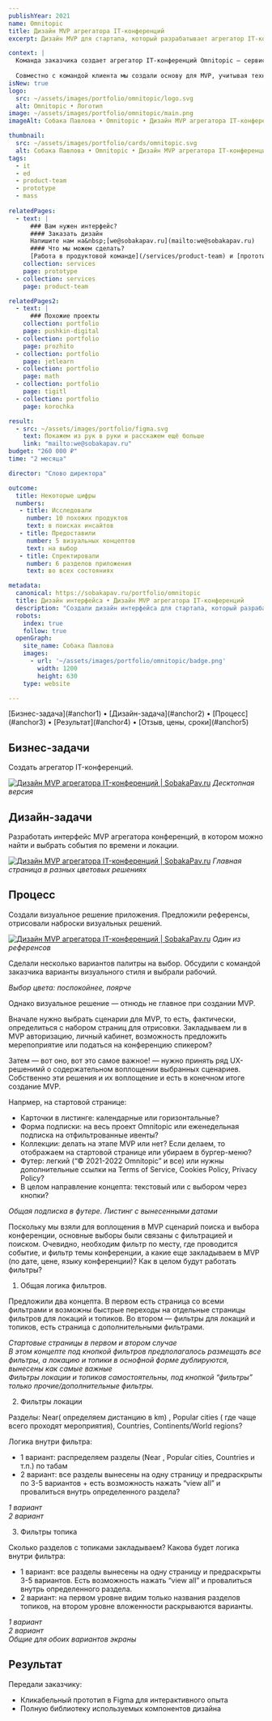 ```yaml
---
publishYear: 2021
name: Omnitopic
title: Дизайн MVP агрегатора IT-конференций
excerpt: Дизайн MVP для стартапа, который разрабатывает агрегатор IT-конференций

context: |
  Команда заказчика создает агрегатор IT-конференций Omnitopic — сервис, в котором можно найти и выбрать IT-события по времени и локации. Предполагается продавать его по подписке.
  
  Совместно с командой клиента мы создали основу для MVP, учитывая технические ограничения и ограниченный бюджет на его создание.
isNew: true
logo:
  src: ~/assets/images/portfolio/omnitopic/logo.svg
  alt: Omnitopic • Логотип
image: ~/assets/images/portfolio/omnitopic/main.png
imageAlt: Собака Павлова • Omnitopic • Дизайн MVP агрегатора IT-конференций

thumbnail:
  src: ~/assets/images/portfolio/cards/omnitopic.svg
  alt: Собака Павлова • Omnitopic • Дизайн MVP агрегатора IT-конференций
tags:
  - it
  - ed
  - product-team
  - prototype
  - mass
  
relatedPages:
  - text: |
      ### Вам нужен интерфейс?
      #### Заказать дизайн
      Напишите нам на&nbsp;[we@sobakapav.ru](mailto:we@sobakapav.ru) 
      #### Что мы можем сделать?
      [Работа в продуктовой команде](/services/product-team) и [прототип под инвестиции](/services/prototype), как в этом кейсе, и [многое другое](/services). 
    collection: services
    page: prototype
  - collection: services
    page: product-team

relatedPages2:
  - text: |
      ### Похожие проекты
    collection: portfolio
    page: pushkin-digital
  - collection: portfolio
    page: prozhito
  - collection: portfolio
    page: jetlearn
  - collection: portfolio
    page: math
  - collection: portfolio
    page: tigitl
  - collection: portfolio
    page: korochka

result:
  - src: ~/assets/images/portfolio/figma.svg
    text: Покажем из рук в руки и расскажем ещё больше
    link: "mailto:we@sobakapav.ru"
budget: "260 000 ₽"
time: "2 месяца"

director: "Слово директора"

outcome:
  title: Некоторые цифры
  numbers:
   - title: Исследовали 
     number: 10 похожих продуктов
     text: в поисках инсайтов
   - title: Предоставили
     number: 5 визуальных концептов
     text: на выбор
   - title: Спректировали
     number: 6 разделов приложения
     text: во всех состояниях

metadata:
  canonical: https://sobakapav.ru/portfolio/omnitopic
  title: Дизайн интерфейса • Дизайн MVP агрегатора IT-конференций
  description: "Создали дизайн интерфейса для стартапа, который разрабатывает агрегатор IT-конференций"
  robots:
    index: true
    follow: true
  openGraph:
    site_name: Собака Павлова
    images:
      - url: '~/assets/images/portfolio/omnitopic/badge.png'
        width: 1200
        height: 630
    type: website

---
```


<TOC>
[Бизнес-задача](#anchor1) • [Дизайн-задача](#anchor2) • [Процесс](#anchor3) • [Результат](#anchor4) • [Отзыв, цены, сроки](#anchor5)
</TOC>

## <a name="anchor1" />Бизнес-задачи

Создать агрегатор IT-конференций.

<a href="/images/portfolio/omnitopic/1.png" target="_blank">![Дизайн MVP агрегатора IT-конференций | SobakaPav.ru](~/assets/images/portfolio/omnitopic/1.png)</a>
_Десктопная версия_

## <a name="anchor2" />Дизайн-задачи

Разработать интерфейс MVP агрегатора конференций, в котором можно найти и выбрать события по времени и локации.

<a href="/images/portfolio/omnitopic/23.png" target="_blank">![Дизайн MVP агрегатора IT-конференций | SobakaPav.ru](~/assets/images/portfolio/omnitopic/23.png)</a>
_Главная страница в разных цветовых решениях_

## <a name="anchor3" />Процесс

Создали визуальное решение приложения. Предложили референсы, отрисовали наброски визуальных решений.

<a href="/images/portfolio/omnitopic/22.png" target="_blank">![Дизайн MVP агрегатора IT-конференций | SobakaPav.ru](~/assets/images/portfolio/omnitopic/22.png)</a>
_Один из референсов_

Сделали несколько вариантов палитры на выбор. Обсудили с командой заказчика варианты визуального стиля и выбрали рабочий.

<div class="flex gap-2 flex-wrap mb-2"> 
	<PhoneMockup image="/images/portfolio/omnitopic/26.png" />
	<PhoneMockup image="/images/portfolio/omnitopic/27.png" />
</div>
<em>Выбор цвета: поспокойнее, поярче</em>

Однако визуальное решение — отнюдь не главное при создании MVP. 

Вначале нужно выбрать сценарии для MVP, то есть, фактически, определиться с набором страниц для отрисовки. Закладываем ли в MVP авторизацию, личный кабинет, возможность предложить мерепоприятие или податься на конференцию спикером? 

Затем — вот оно, вот это самое важное! — нужно принять ряд UX-решенимй о содержательном воплощении выбранных сценариев. Собственно эти решения и их воплощение и есть в конечном итоге создание MVP. 

Напрмер, на стартовой странице:
- Карточки в листинге: календарные или горизонтальные?
- Форма подписки: на весь проект Omnitopic или еженедельная подписка на отфильтрованные ивенты?
- Коллекции: делать на этапе MVP или нет? Если делаем, то отображаем на стартовой странице или убираем в бургер-меню?
- Футер: легкий (“© 2021-2022 Omnitopic” и все) или нужны дополнительные ссылки на Terms of Service, Cookies Policy, Privacy Policy?
- В целом направление концепта: текстовый или с выбором через кнопки?

<div class="flex gap-2 flex-wrap mb-2"> 
	<PhoneMockup image="/images/portfolio/omnitopic/24.png" />
	<PhoneMockup image="/images/portfolio/omnitopic/25.png" />
</div>
<em>Общая подписка в футере. Листинг с вынесенными датами</em>

Поскольку мы взяли для воплощения в MVP сценарий поиска и выбора конференции, основные выборы были связаны с фильтрацией и поиском. Очевидно, необходим фильтр по месту, где проводится событие, и фильтр темы конференции, а какие еще закладываем в MVP (по дате, цене, языку конференции)? Как в целом будут работать фильтры?

1. Общая логика фильтров.

Предложили два концепта. В первом есть страница со всеми фильтрами и возможны быстрые переходы на отдельные страницы фильтров для локаций и топиков. Во втором — фильтры для локаций и топиков, есть страница с дополнительными фильтрами.

<div class="flex gap-2 flex-wrap mb-2"> 
	<PhoneMockup image="/images/portfolio/omnitopic/2.png" />
	<PhoneMockup image="/images/portfolio/omnitopic/7.png" />
</div>
<em>Стартовые страницы в первом и втором случае</em>

<div class="flex gap-2 flex-wrap mb-2"> 
	<PhoneMockup image="/images/portfolio/omnitopic/3.png" />
	<PhoneMockup image="/images/portfolio/omnitopic/4.png" />
</div>
<div class="flex gap-2 flex-wrap mb-2"> 
	<PhoneMockup image="/images/portfolio/omnitopic/5.png" />
	<PhoneMockup image="/images/portfolio/omnitopic/6.png" />
</div>
<em>В этом концепте под кнопкой фильтров предполагалось размещать все фильтры, а локацию и топики в оснофной форме дублируются, вынесены как самые важные</em>

<div class="flex gap-2 flex-wrap mb-2"> 
	<PhoneMockup image="/images/portfolio/omnitopic/8.png" />
	<PhoneMockup image="/images/portfolio/omnitopic/9.png" />
</div>
<div class="flex gap-2 flex-wrap mb-2"> 
	<PhoneMockup image="/images/portfolio/omnitopic/10.png" />
	<PhoneMockup image="/images/portfolio/omnitopic/11.png" />
</div>
<em>Фильтры локации и топиков самостоятельны, под кнопкой “фильтры” только прочие/дополнительные фильтры.</em>

2. Фильтры локации

Разделы: Near( определяем дистанцию в km) , Popular cities ( где чаще всего проходят мероприятия), Countries, Continents/World regions?

Логика внутри фильтра:
- 1 вариант: распределяем разделы (Near , Popular cities, Countries и т.п.) по табам
- 2 вариант: все разделы вынесены на одну страницу  и предраскрыты по 3-5 вариантов + есть возможность нажать “view all” и провалиться внутрь определенного раздела?

<div class="flex gap-2 flex-wrap mb-2"> 
	<PhoneMockup image="/images/portfolio/omnitopic/12.png" />
	<PhoneMockup image="/images/portfolio/omnitopic/13.png" />
</div>
<em>1 вариант</em>

<div class="flex gap-2 flex-wrap mb-2"> 
	<PhoneMockup image="/images/portfolio/omnitopic/14.png" />
	<PhoneMockup image="/images/portfolio/omnitopic/15.png" />
</div>
<em>2 вариант</em>

3. Фильтры топика

Сколько разделов с топиками закладываем? Какова будет логика внутри фильтра:
- 1 вариант: все разделы вынесены на одну страницу и предраскрыты 3-5 вариантов. Есть возможность нажать “view all” и провалиться внутрь определенного раздела.
- 2 вариант: на первом уровне видим только названия разделов топиков, на втором уровне вложенности раскрываются варианты.

<div class="flex gap-2 flex-wrap mb-2"> 
	<PhoneMockup image="/images/portfolio/omnitopic/16.png" />
	<PhoneMockup image="/images/portfolio/omnitopic/17.png" />
</div>
<em>1 вариант</em>

<div class="flex gap-2 flex-wrap mb-2"> 
	<PhoneMockup image="/images/portfolio/omnitopic/18.png" />
	<PhoneMockup image="/images/portfolio/omnitopic/19.png" />
</div>
<em>2 вариант</em>

<div class="flex gap-2 flex-wrap mb-2"> 
	<PhoneMockup image="/images/portfolio/omnitopic/20.png" />
	<PhoneMockup image="/images/portfolio/omnitopic/21.png" />
</div>
<em>Общие для обоих вариантов экраны</em>

## <a name="anchor4" />Результат

Передали заказчику:
- Кликабельный прототип в Figma для интерактивного опыта
- Полную библиотеку используемых компонентов дизайна

## <a name="anchor4" />
